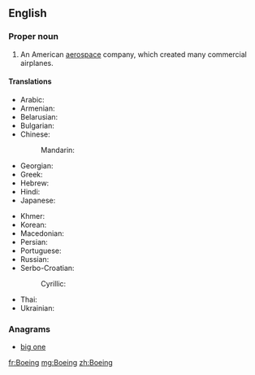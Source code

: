 ==English==
{{wikipedia}}

===Proper noun===
{{en-proper noun}}

# {{context|aviation|lang=en}} An American [[aerospace]] company, which created many commercial airplanes.

====Translations====
{{trans-top|An American aerospace company}}
* Arabic: {{t|ar|بوينغ|m|tr=buuyingh|sc=Arab}}
* Armenian: {{t|hy|Բոինգ|tr=Boing|sc=Armn}}
* Belarusian: {{t|be|Боінг|m|tr=Bóinh|sc=Cyrl}}
* Bulgarian: {{t|bg|Боинг|m|tr=Bóing|sc=Cyrl}}
* Chinese:
*: Mandarin: {{t+|cmn|波音|tr=Bōyīn|sc=Hani}}
* Georgian: {{t|ka|ბოინგი|tr=boingi|sc=Geor}}
* Greek: {{t|el|Μπόινγκ|tr=Bóing|sc=Grek}}
* Hebrew: {{t|he|בואינג|sc=Hebr}}
* Hindi: {{t|hi|बोइंग|tr=bo'iṅg|sc=Deva}}
* Japanese: {{t|ja|ボーイング|tr=Bōingu|sc=Jpan}}
{{trans-mid}}
* Khmer: {{t|km|បូអ៊ិង|tr=bo ing|sc=Khmr}}
* Korean: {{t|ko|보잉|tr=Boing|sc=Kore}}
* Macedonian: {{t|mk|Боинг|m|tr=Bóing|sc=Cyrl}}
* Persian: {{t|fa|بوئینگ|tr=Bo'ing|sc=fa-Arab}}
* Portuguese: {{t|pt|Boeing|f}}
* Russian: {{t+|ru|Боинг|m|tr=Bóing}}
* Serbo-Croatian:
*: Cyrillic: {{t|sh|Боинг|m}}
* Thai: {{t|th|โบอิง|tr=bo-ing|sc=Thai}}
* Ukrainian: {{t|uk|Боінг|m|tr=Bóinh|sc=Cyrl}}
{{trans-bottom}}

===Anagrams===
* [[big one#English|big one]]

[[fr:Boeing]]
[[mg:Boeing]]
[[zh:Boeing]]